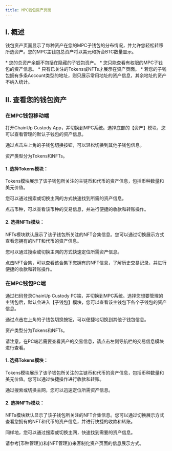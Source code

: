 ---
title: MPC钱包资产页面
---
## I. 概述
钱包资产页面显示了每种资产在您的MPC子钱包的分布情况，并允许您轻松转移所选资产。您的MPC主钱包总资产将以美元和折合BTC数量显示。

<Note> 
* 您的总资产余额不包括在隐藏的子钱包资产。
* 您只能查看有权限的MPC子钱包的资产信息。
* 只有已关注的Tokens或NFTs才展示在资产页面。
* 若您的子钱包拥有多条Account类型的地址，则只展示常用地址的资产信息，其余地址的资产不纳入统计。
</Note>

## II. 查看您的钱包资产

### **在MPC钱包移动端**


打开ChainUp Custody App，并切换到MPC系统。选择底部的【资产】模块，您可以查看管理的默认子钱包的资产信息。

通过点击左上角的子钱包切换按钮，可以轻松切换到其他子钱包信息。

资产类型分为Tokens和NFTs。

#### 1. 选择Tokens模块：
Tokens模块展示了该子钱包所关注的主链币和代币的资产信息，包括币种数量和美元价值。

您可以通过搜索或切换主网的方式快速找到所需的资产信息。

点击币种，可以查看该币种的交易信息，并进行便捷的收款和转账操作。

#### 2. 选择NFTs模块：
NFTs模块默认展示了该子钱包所关注的NFT合集信息。您可以通过切换展示方式查看您拥有的NFT和代币的资产信息。

您可以通过搜索或切换主网的方式快速定位所需资产信息。

点击NFT合集，可以查看该合集下您拥有的NFT信息，了解历史交易记录，并进行便捷的收款和转账操作。

### **在MPC钱包PC端**

通过扫码登录ChainUp Custody PC端，并切换到MPC系统。选择您想要管理的主钱包后，默认会进入【子钱包】模块，您可以查看该主钱包下各个子钱包的资产信息。

通过点击左上角的子钱包切换按钮，可以便捷地切换到其他子钱包信息。

资产类型分为Tokens和NFTs。

<Note>
请注意，在PC端若需要查看资产的交易信息，请点击左侧导航栏的交易信息模块进行查看。
</Note>

#### 1. 选择Tokens模块：

Tokens模块展示了该子钱包所关注的主链币和代币的资产信息，包括币种数量和美元价值。您可以通过快捷操作进行收款和转账。

通过搜索或切换主网，您可以迅速定位所需资产信息。

#### 2. 选择NFTs模块：

NFTs模块默认显示了该子钱包所关注的NFT合集信息。您可以通过切换展示方式查看您拥有的NFT和代币的资产信息，并进行快捷的收款和转账。

同样地，您可以通过搜索或切换主网，快速找到需要的资产信息。



<Tip> 
请参考[币种管理]()和[NFT管理]()来客制化资产页面的信息展示方式。
</Tip>